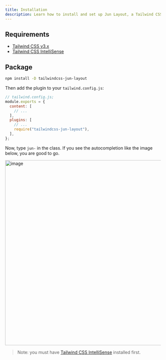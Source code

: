 ```yaml
---
title: Installation
description: Learn how to install and set up Jun Layout, a Tailwind CSS plugin for building flexible layouts.
---
```


## Requirements

- [Tailwind CSS v3.x](https://tailwindcss.com/)
- [Tailwind CSS IntelliSense](https://marketplace.visualstudio.com/items?itemName=bradlc.vscode-tailwindcss)

## Package

```bash
npm install -D tailwindcss-jun-layout
```

Then add the plugin to your `tailwind.config.js`:

```js
// tailwind.config.js;
module.exports = {
  content: [
    // ...
  ],
  plugins: [
    // ...
    require("tailwindcss-jun-layout"),
  ],
};
```

Now, type `jun-` in the class. If you see the autocompletion like the image below, you are good to go.

<img
  width="598"
  alt="image"
  src="https://github.com/user-attachments/assets/33e57b5f-86e3-457b-a1ba-af2b69136da1"
/>

> Note: you must have [Tailwind CSS IntelliSense](https://marketplace.visualstudio.com/items?itemName=bradlc.vscode-tailwindcss) installed first.
